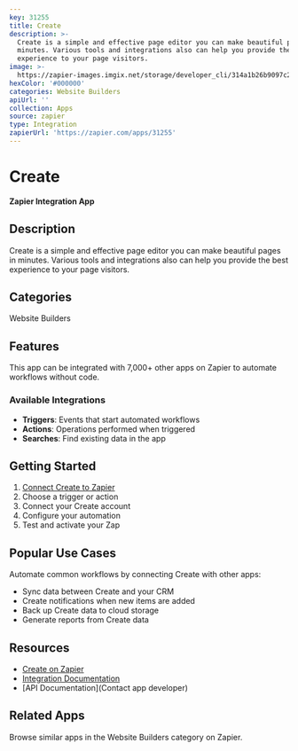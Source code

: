 ```yaml
---
key: 31255
title: Create
description: >-
  Create is a simple and effective page editor you can make beautiful pages in
  minutes. Various tools and integrations also can help you provide the best
  experience to your page visitors.
image: >-
  https://zapier-images.imgix.net/storage/developer_cli/314a1b26b9097c2ea3d3dee9e7c40c49_2.png?auto=format%2Ccompress&ixlib=python-3.0.0&q=50
hexColor: '#000000'
categories: Website Builders
apiUrl: ''
collection: Apps
source: zapier
type: Integration
zapierUrl: 'https://zapier.com/apps/31255'
---
```

# Create

**Zapier Integration App**

## Description

Create is a simple and effective page editor you can make beautiful pages in minutes. Various tools and integrations also can help you provide the best experience to your page visitors.

## Categories

Website Builders

## Features

This app can be integrated with 7,000+ other apps on Zapier to automate workflows without code.

### Available Integrations

- **Triggers**: Events that start automated workflows
- **Actions**: Operations performed when triggered
- **Searches**: Find existing data in the app

## Getting Started

1. [Connect Create to Zapier](https://zapier.com/apps/31255)
2. Choose a trigger or action
3. Connect your Create account
4. Configure your automation
5. Test and activate your Zap

## Popular Use Cases

Automate common workflows by connecting Create with other apps:

- Sync data between Create and your CRM
- Create notifications when new items are added
- Back up Create data to cloud storage
- Generate reports from Create data

## Resources

- [Create on Zapier](https://zapier.com/apps/31255)
- [Integration Documentation](https://zapier.com/apps/31255/integrations)
- [API Documentation](Contact app developer)

## Related Apps

Browse similar apps in the Website Builders category on Zapier.

